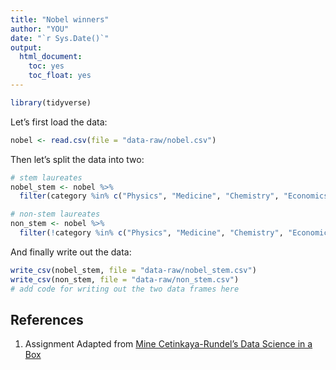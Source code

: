 ```yaml
---
title: "Nobel winners"
author: "YOU"
date: "`r Sys.Date()`"
output: 
  html_document: 
    toc: yes
    toc_float: yes
---
```


```r
library(tidyverse)
```

Let's first load the data:

```r
nobel <- read.csv(file = "data-raw/nobel.csv")
```

Then let's split the data into two:

```r
# stem laureates
nobel_stem <- nobel %>% 
  filter(category %in% c("Physics", "Medicine", "Chemistry", "Economics"))

# non-stem laureates
non_stem <- nobel %>% 
  filter(!category %in% c("Physics", "Medicine", "Chemistry", "Economics"))
```

And finally write out the data:

```r
write_csv(nobel_stem, file = "data-raw/nobel_stem.csv")
write_csv(non_stem, file = "data-raw/non_stem.csv")
# add code for writing out the two data frames here
```

## References {#references}
1. Assignment Adapted from [Mine Cetinkaya-Rundel's Data Science in a Box](https://github.com/rstudio-education/datascience-box)